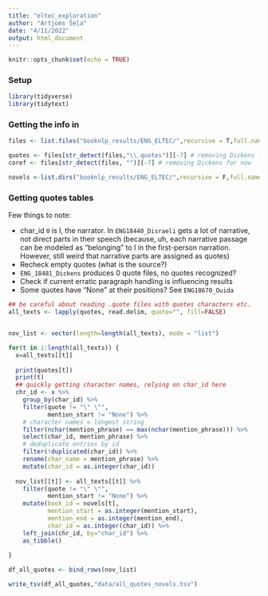 ```yaml
---
title: "eltec_exploration"
author: "Artjoms Šeļa"
date: "4/11/2022"
output: html_document
---
```


```r
knitr::opts_chunk$set(echo = TRUE)

```

### Setup

```r
library(tidyverse)
library(tidytext)
```


### Getting the info in

```r
files <- list.files("booknlp_results/ENG_ELTEC/",recursive = T,full.names = T)

quotes <- files[str_detect(files,"\\.quotes")][-7] # removing Dickens for now
coref <- files[str_detect(files, "")][-7] # removing Dickens for now

novels <-list.dirs("booknlp_results/ENG_ELTEC/",recursive = F,full.names = F)[-7]


```
### Getting quotes tables

Few things to note:

- char_id `0` is I, the narrator.  In `ENG18440_Disraeli` gets a lot of narrative, not direct parts in their speech (because, uh, each narrative passage can be modeled as "belonging" to I in the first-person narration. However, still weird that narrative parts are assigned as quotes)  
- Recheck empty quotes (what is the source?)
- `ENG_18481_Dickens` produces 0 quote files,  no quotes recognized?
- Check if current erratic paragraph handling is influencing results
- Some quotes have "None" at their positions? See `ENG18670_Ouida`



```r
## be careful about reading .quote files with quotes characters etc.
all_texts <- lapply(quotes, read.delim, quote="", fill=FALSE)


nov_list <- vector(length=length(all_texts), mode = "list")

for(t in 1:length(all_texts)) {
  x=all_texts[[t]]
  
  print(quotes[t])
  print(t)
  ## quickly getting character names, relying on char_id here
  chr_id <- x %>% 
    group_by(char_id) %>% 
    filter(quote != "\" \"",
           mention_start != "None") %>% 
    # character names = longest string
    filter(nchar(mention_phrase) == max(nchar(mention_phrase))) %>%
    select(char_id, mention_phrase) %>%
    # deduplicate entries by id
    filter(!duplicated(char_id)) %>% 
    rename(char_name = mention_phrase) %>% 
    mutate(char_id = as.integer(char_id))
  
  nov_list[[t]] <- all_texts[[t]] %>% 
    filter(quote != "\" \"",
           mention_start != "None") %>% 
    mutate(book_id = novels[t],
           mention_start = as.integer(mention_start),
           mention_end = as.integer(mention_end),
           char_id = as.integer(char_id)) %>% 
    left_join(chr_id, by="char_id") %>% 
    as_tibble()
    
}

df_all_quotes <- bind_rows(nov_list)

write_tsv(df_all_quotes,"data/all_quotes_novels.tsv")
```

